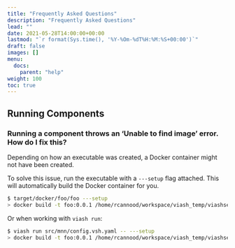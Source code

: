 ```yaml
---
title: "Frequently Asked Questions"
description: "Frequently Asked Questions"
lead: ""
date: 2021-05-28T14:00:00+00:00
lastmod: "`r format(Sys.time(), '%Y-%Om-%dT%H:%M:%S+00:00')`"
draft: false
images: []
menu:
  docs:
    parent: "help"
weight: 100
toc: true
---
```


## Running Components

### Running a component throws an 'Unable to find image' error. How do I fix this?

Depending on how an executable was created, a Docker container might not have been created. 

To solve this issue, run the executable with a `---setup` flag attached. This will 
automatically build the Docker container for you. 

```bash
$ target/docker/foo/foo ---setup
> docker build -t foo:0.0.1 /home/rcannood/workspace/viash_temp/viashsetupdocker-foo-KeBjFs
```

Or when working with `viash run`:

```bash
$ viash run src/mnn/config.vsh.yaml -- ---setup
> docker build -t foo:0.0.1 /home/rcannood/workspace/viash_temp/viashsetupdocker-foo-KeBjFs
```
